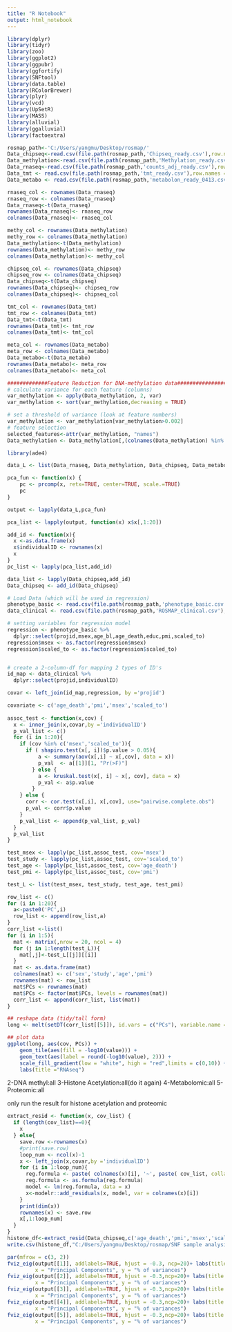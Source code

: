 ---
title: "R Notebook"
output: html_notebook
---

```{r load packages}
library(dplyr)
library(tidyr)
library(zoo)
library(ggplot2)
library(ggpubr)
library(ggfortify)
library(SNFtool)
library(data.table)
library(RColorBrewer)
library(plyr)
library(vcd)
library(UpSetR)
library(MASS)
library(alluvial)
library(ggalluvial)
library(factoextra)
```

```{r load data}
rosmap_path<-'C:/Users/yangmu/Desktop/rosmap/'
Data_chipseq<-read.csv(file.path(rosmap_path,'Chipseq_ready.csv'),row.names = 1, header = TRUE)
Data_methylation<-read.csv(file.path(rosmap_path,'Methylation_ready.csv'),row.names = 1, header = TRUE)
Data_rnaseq<-read.csv(file.path(rosmap_path,'counts_adj_ready.csv'),row.names = 1, header = TRUE)
Data_tmt <- read.csv(file.path(rosmap_path,'tmt_ready.csv'),row.names = 1, header = TRUE)
Data_metabo <- read.csv(file.path(rosmap_path,'metabolon_ready_0413.csv'),row.names = 1, header = TRUE)
```

```{r data manipulation}
rnaseq_col <- rownames(Data_rnaseq)
rnaseq_row <- colnames(Data_rnaseq)
Data_rnaseq<-t(Data_rnaseq)
rownames(Data_rnaseq)<- rnaseq_row
colnames(Data_rnaseq)<- rnaseq_col

methy_col <- rownames(Data_methylation)
methy_row <- colnames(Data_methylation)
Data_methylation<-t(Data_methylation)
rownames(Data_methylation)<- methy_row
colnames(Data_methylation)<- methy_col

chipseq_col <- rownames(Data_chipseq)
chipseq_row <- colnames(Data_chipseq)
Data_chipseq<-t(Data_chipseq)
rownames(Data_chipseq)<- chipseq_row
colnames(Data_chipseq)<- chipseq_col

tmt_col <- rownames(Data_tmt)
tmt_row <- colnames(Data_tmt)
Data_tmt<-t(Data_tmt)
rownames(Data_tmt)<- tmt_row
colnames(Data_tmt)<- tmt_col

meta_col <- rownames(Data_metabo)
meta_row <- colnames(Data_metabo)
Data_metabo<-t(Data_metabo)
rownames(Data_metabo)<- meta_row
colnames(Data_metabo)<- meta_col

#############Feature Reduction for DNA-methylation data#########################
# calculate variance for each feature (columns)
var_methylation <- apply(Data_methylation, 2, var)
var_methylation <- sort(var_methylation,decreasing = TRUE)

# set a threshold of variance (look at feature numbers)
var_methylation <- var_methylation[var_methylation>0.002]
# feature selection
selected_features<-attr(var_methylation, "names")
Data_methylation <- Data_methylation[,(colnames(Data_methylation) %in% selected_features)]
```

```{r pca}
library(ade4)

data_L <- list(Data_rnaseq, Data_methylation, Data_chipseq, Data_metabo, Data_tmt)

pca_fun <- function(x) {
    pc <- prcomp(x, retx=TRUE, center=TRUE, scale.=TRUE)
    pc
}

output <- lapply(data_L,pca_fun)

pca_list <- lapply(output, function(x) x$x[,1:20])

add_id <- function(x){
  x <-as.data.frame(x)
  x$individualID <- rownames(x)
  x
}
pc_list <- lapply(pca_list,add_id)

data_list <- lapply(Data_chipseq,add_id)
Data_chipseq <- add_id(Data_chipseq)

```


```{r covariates}
# Load Data (which will be used in regression)
phenotype_basic <- read.csv(file.path(rosmap_path,'phenotype_basic.csv'), header = TRUE)
data_clinical <- read.csv(file.path(rosmap_path,'ROSMAP_clinical.csv'), header = TRUE)

# setting variables for regression model
regression <- phenotype_basic %>%
  dplyr::select(projid,msex,age_bl,age_death,educ,pmi,scaled_to) 
regression$msex <- as.factor(regression$msex)
regression$scaled_to <- as.factor(regression$scaled_to)


# create a 2-column-df for mapping 2 types of ID's
id_map <- data_clinical %>%
  dplyr::select(projid,individualID)

covar <- left_join(id_map,regression, by ='projid')

```


```{r test association}
covariate <- c('age_death','pmi','msex','scaled_to')
  
assoc_test <- function(x,cov) {
  x <- inner_join(x,covar,by ='individualID')
  p_val_list <- c()
  for (i in 1:20){
    if (cov %in% c('msex','scaled_to')){
      if ( shapiro.test(x[, i])$p.value > 0.05){
          a <- summary(aov(x[,i] ~ x[,cov], data = x))
          p_val  <- a[[1]][1, "Pr(>F)"]  
        } else {
          a <- kruskal.test(x[, i] ~ x[, cov], data = x)
          p_val <- a$p.value 
        }
    } else {
      corr <- cor.test(x[,i], x[,cov], use="pairwise.complete.obs")
      p_val <- corr$p.value
    }
    p_val_list <- append(p_val_list, p_val)
  }
  p_val_list
}

test_msex <- lapply(pc_list,assoc_test, cov='msex')
test_study <- lapply(pc_list,assoc_test, cov='scaled_to')
test_age <- lapply(pc_list,assoc_test, cov='age_death')
test_pmi <- lapply(pc_list,assoc_test, cov='pmi')

test_L <- list(test_msex, test_study, test_age, test_pmi)
```

```{r organize result}
row_list <- c()
for (i in 1:20){
  a<-paste0('PC',i)
  row_list <- append(row_list,a)
}
corr_list <-list()
for (i in 1:5){
  mat <- matrix(,nrow = 20, ncol = 4)
  for (j in 1:length(test_L)){
    mat[,j]<-test_L[[j]][[i]]
  }
  mat <- as.data.frame(mat)
  colnames(mat) <- c('sex','study','age','pmi')
  rownames(mat) <- row_list
  mat$PCs <- rownames(mat)
  mat$PCs <- factor(mat$PCs, levels = rownames(mat))
  corr_list <- append(corr_list, list(mat))
}

```

```{r visualize result}

## reshape data (tidy/tall form)
long <- melt(setDT(corr_list[[5]]), id.vars = c("PCs"), variable.name = "cov")

## plot data
ggplot(long, aes(cov, PCs)) +
    geom_tile(aes(fill = -log10(value))) + 
    geom_text(aes(label = round(-log10(value), 2))) +
    scale_fill_gradient(low = "white", high = "red",limits = c(0,10)) +
    labs(title ="RNAseq")
```


2-DNA methyl:all
3-Histone Acetylation:all(do it again)
4-Metabolomic:all
5-Proteomic:all

only run the result for histone acetylation and proteomic
```{r residual data}
extract_resid <- function(x, cov_list) {
  if (length(cov_list)==0){
    x
  } else{
    save.row <-rownames(x)
    #print(save.row)
    loop_num <- ncol(x)-1
    x <- left_join(x,covar,by ='individualID')
    for (i in 1:loop_num){
      reg.formula <- paste( colnames(x)[i], '~', paste( cov_list, collapse=' + ' ) )
      reg.formula <- as.formula(reg.formula)
      model <- lm(reg.formula, data = x)
      x<-modelr::add_residuals(x, model, var = colnames(x)[i])
    }
    print(dim(x))
    rownames(x) <- save.row
    x[,1:loop_num]
  }
}
histone_df<-extract_resid(Data_chipseq,c('age_death','pmi','msex','scaled_to'))
write.csv(histone_df,"C:/Users/yangmu/Desktop/rosmap/SNF sample analysis/histone_resids.csv", row.names = TRUE)
```



```{r visualize pca}
par(mfrow = c(3, 2))
fviz_eig(output[[1]], addlabels=TRUE, hjust = -0.3, ncp=20)+ labs(title = "RNAseq",
         x = "Principal Components", y = "% of variances")
fviz_eig(output[[2]], addlabels=TRUE, hjust = -0.3,ncp=20)+ labs(title = "DNA methylation",
         x = "Principal Components", y = "% of variances")
fviz_eig(output[[3]], addlabels=TRUE, hjust = -0.3,ncp=20)+ labs(title = "Histone Acetylation",
         x = "Principal Components", y = "% of variances")
fviz_eig(output[[4]], addlabels=TRUE, hjust = -0.3,ncp=20)+ labs(title = "Metabolomic",
         x = "Principal Components", y = "% of variances")
fviz_eig(output[[5]], addlabels=TRUE, hjust = -0.3,ncp=20)+ labs(title = "Proteomic",
         x = "Principal Components", y = "% of variances")

```